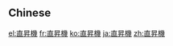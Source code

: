 {{also|直升机|直升機}}
==Chinese==
{{zh-see|直升機|v}}

[[el:直昇機]]
[[fr:直昇機]]
[[ko:直昇機]]
[[ja:直昇機]]
[[zh:直昇機]]